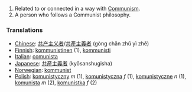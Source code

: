 #Related to or connected in a way with [[Communism]].
#A person who follows a Communist philosophy.


===Translations===
*[[Chinese]]: [[共产主义者]]/[[共產主義者]] (gòng chǎn zhǔ yì zhě)
*[[Finnish]]: [[kommunistinen]] (1), [[kommunisti]]
*[[Italian]]: [[comunista]]
*[[Japanese]]: [[共産主義者]] (kyōsanshugisha)
*[[Norwegian]]: [[kommunist]]
*[[Polish]]: [[komunistyczny]] ''m'' (1), [[komunistyczna]] ''f'' (1), [[komunistyczne]] ''n'' (1), [[komunista]] ''m'' (2), [[komunistka]] ''f'' (2)